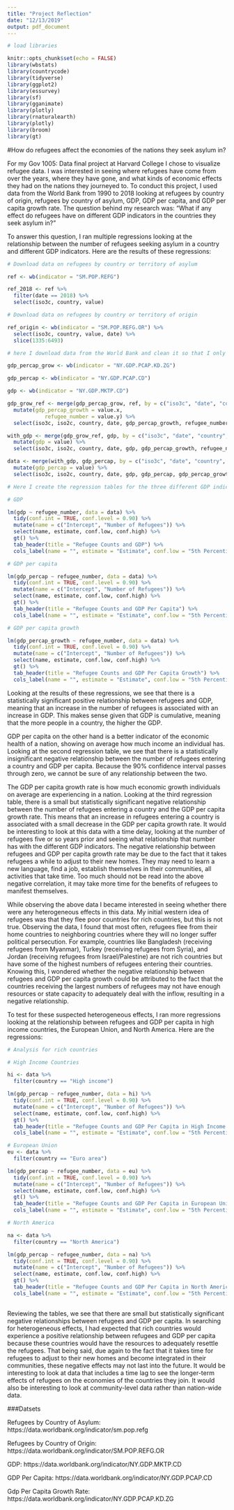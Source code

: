 ```yaml
---
title: "Project Reflection"
date: "12/13/2019"
output: pdf_document
---
```


```r

# load libraries

knitr::opts_chunk$set(echo = FALSE)
library(wbstats)
library(countrycode)
library(tidyverse)
library(ggplot2)
library(essurvey)
library(sf)
library(gganimate)
library(plotly)
library(rnaturalearth)
library(plotly)
library(broom)
library(gt)

```

#How do refugees affect the economies of the nations they seek asylum in?

For my Gov 1005: Data final project at Harvard College I chose to visualize refugee data.  I was interested in seeing where refugees have come from over the years, where they have gone, and what kinds of economic effects they had on the nations they journeyed to.  To conduct this project, I used data from the World Bank from 1990 to 2018 looking at refugees by country of origin, refugees by country of asylum, GDP, GDP per capita, and GDP per capita growth rate.  The question behind my research was: “What if any effect do refugees have on different GDP indicators in the countries they seek asylum in?”

To answer this question, I ran multiple regressions looking at the relationship between the number of refugees seeking asylum in a country and different GDP indicators.  Here are the results of these regressions:

```r

# Download data on refugees by country or territory of asylum

ref <- wb(indicator = "SM.POP.REFG")

ref_2018 <- ref %>%
  filter(date == 2018) %>%
  select(iso3c, country, value)

# Download data on refugees by country or territory of origin

ref_origin <- wb(indicator = "SM.POP.REFG.OR") %>%
  select(iso3c, country, value, date) %>%
  slice(1335:6493)

# here I download data from the World Bank and clean it so that I only have the variables that I need for my analysis

gdp_percap_grow <- wb(indicator = "NY.GDP.PCAP.KD.ZG")

gdp_percap <- wb(indicator = "NY.GDP.PCAP.CD")

gdp <- wb(indicator = "NY.GDP.MKTP.CD")

gdp_grow_ref <- merge(gdp_percap_grow, ref, by = c("iso3c", "date", "country", "iso2c")) %>%
  mutate(gdp_percap_growth = value.x,
            refugee_number = value.y) %>%
  select(iso3c, iso2c, country, date, gdp_percap_growth, refugee_number)

with_gdp <- merge(gdp_grow_ref, gdp, by = c("iso3c", "date", "country", "iso2c")) %>%
  mutate(gdp = value) %>%
  select(iso3c, iso2c, country, date, gdp, gdp_percap_growth, refugee_number)

data <- merge(with_gdp, gdp_percap, by = c("iso3c", "date", "country", "iso2c")) %>%
  mutate(gdp_percap = value) %>%
  select(iso3c, iso2c, country, date, gdp, gdp_percap, gdp_percap_growth, refugee_number)
```

```r

# Here I create the regression tables for the three different GDP indicators talked about in my analysis

# GDP

lm(gdp ~ refugee_number, data = data) %>%
  tidy(conf.int = TRUE, conf.level = 0.90) %>%
  mutate(name = c("Intercept", "Number of Refugees")) %>%
  select(name, estimate, conf.low, conf.high) %>%
  gt() %>%
  tab_header(title = "Refugee Counts and GDP") %>%
  cols_label(name = "", estimate = "Estimate", conf.low = "5th Percentile", conf.high = "95th Percentile")

# GDP per capita

lm(gdp_percap ~ refugee_number, data = data) %>%
  tidy(conf.int = TRUE, conf.level = 0.90) %>%
  mutate(name = c("Intercept", "Number of Refugees")) %>%
  select(name, estimate, conf.low, conf.high) %>%
  gt() %>%
  tab_header(title = "Refugee Counts and GDP Per Capita") %>%
  cols_label(name = "", estimate = "Estimate", conf.low = "5th Percentile", conf.high = "95th Percentile")

# GDP per capita growth

lm(gdp_percap_growth ~ refugee_number, data = data) %>%
  tidy(conf.int = TRUE, conf.level = 0.90) %>%
  mutate(name = c("Intercept", "Number of Refugees")) %>%
  select(name, estimate, conf.low, conf.high) %>%
  gt() %>%
  tab_header(title = "Refugee Counts and GDP Per Capita Growth") %>%
  cols_label(name = "", estimate = "Estimate", conf.low = "5th Percentile", conf.high = "95th Percentile")

```

Looking at the results of these regressions, we see that there is a statistically significant positive relationship between refugees and GDP, meaning that an increase in the number of refugees is associated with an increase in GDP.  This makes sense given that GDP is cumulative, meaning that the more people in a country, the higher the GDP.

GDP per capita on the other hand is a better indicator of the economic health of a nation, showing on average how much income an individual has.  Looking at the second regression table, we see that there is a statistically insignificant negative relationship between the number of refugees entering a country and GDP per capita.  Because the 90% confidence interval passes through zero, we cannot be sure of any relationship between the two.

The GDP per capita growth rate is how much economic growth individuals on average are experiencing in a nation.  Looking at the third regression table, there is a small but statistically significant negative relationship between the number of refugees entering a country and the GDP per capita growth rate.  This means that an increase in refugees entering a country is associated with a small decrease in the GDP per capita growth rate.  It would be interesting to look at this data with a time delay, looking at the number of refugees five or so years prior and seeing what relationship that number has with the different GDP indicators.  The negative relationship between refugees and GDP per capita growth rate may be due to the fact that it takes refugees a while to adjust to their new homes.  They may need to learn a new language, find a job, establish themselves in their communities, all activities that take time.  Too much should not be read into the above negative correlation, it may take more time for the benefits of refugees to manifest themselves.

While observing the above data I became interested in seeing whether there were any heterogeneous effects in this data.  My initial western idea of refugees was that they flee poor countries for rich countries, but this is not true.  Observing the data, I found that most often, refugees flee from their home countries to neighboring countries where they will no longer suffer political persecution.  For example, countries like Bangladesh (receiving refugees from Myanmar), Turkey (receiving refugees from Syria), and Jordan (receiving refugees from Israel/Palestine) are not rich countries but have some of the highest numbers of refugees entering their countries.  Knowing this, I wondered whether the negative relationship between refugees and GDP per capita growth could be attributed to the fact that the countries receiving the largest numbers of refugees may not have enough resources or state capacity to adequately deal with the inflow, resulting in a negative relationship.

To test for these suspected heterogeneous effects, I ran more regressions looking at the relationship between refugees and GDP per capita in high income countries, the European Union, and North America.  Here are the regressions:

```r
# Analysis for rich countries

# High Income Countries

hi <- data %>%
  filter(country == "High income")

lm(gdp_percap ~ refugee_number, data = hi) %>%
  tidy(conf.int = TRUE, conf.level = 0.90) %>%
  mutate(name = c("Intercept", "Number of Refugees")) %>%
  select(name, estimate, conf.low, conf.high) %>%
  gt() %>%
  tab_header(title = "Refugee Counts and GDP Per Capita in High Income Countries") %>%
  cols_label(name = "", estimate = "Estimate", conf.low = "5th Percentile", conf.high = "95th Percentile")

# European Union 
eu <- data %>%
  filter(country == "Euro area")

lm(gdp_percap ~ refugee_number, data = eu) %>%
  tidy(conf.int = TRUE, conf.level = 0.90) %>%
  mutate(name = c("Intercept", "Number of Refugees")) %>%
  select(name, estimate, conf.low, conf.high) %>%
  gt() %>%
  tab_header(title = "Refugee Counts and GDP Per Capita in European Union") %>%
  cols_label(name = "", estimate = "Estimate", conf.low = "5th Percentile", conf.high = "95th Percentile")

# North America

na <- data %>%
  filter(country == "North America")

lm(gdp_percap ~ refugee_number, data = na) %>%
  tidy(conf.int = TRUE, conf.level = 0.90) %>%
  mutate(name = c("Intercept", "Number of Refugees")) %>%
  select(name, estimate, conf.low, conf.high) %>%
  gt() %>%
  tab_header(title = "Refugee Counts and GDP Per Capita in North America") %>%
  cols_label(name = "", estimate = "Estimate", conf.low = "5th Percentile", conf.high = "95th Percentile")
  
```

Reviewing the tables, we see that there are small but statistically significant negative relationships between refugees and GDP per capita.  In searching for heterogeneous effects, I had expected that rich countries would experience a positive relationship between refugees and GDP per capita because these countries would have the resources to adequately resettle the refugees.  That being said, due again to the fact that it takes time for refugees to adjust to their new homes and become integrated in their communities, these negative effects may not last into the future.  It would be interesting to look at data that includes a time lag to see the longer-term effects of refugees on the economies of the countries they join.  It would also be interesting to look at community-level data rather than nation-wide data.

###Datsets

Refugees by Country of Asylum: https://data.worldbank.org/indicator/sm.pop.refg


Refugees by Country of Origin: https://data.worldbank.org/indicator/SM.POP.REFG.OR


GDP: https://data.worldbank.org/indicator/NY.GDP.MKTP.CD


GDP Per Capita: https://data.worldbank.org/indicator/NY.GDP.PCAP.CD


Gdp Per Capita Growth Rate: https://data.worldbank.org/indicator/NY.GDP.PCAP.KD.ZG

